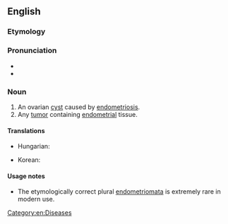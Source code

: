 ==English==

===Etymology===
{{suffix|endometrium|oma|lang=en}}

===Pronunciation===
* {{IPA|/ˌendəmitɹiˈəʊmə/|lang=en}}
* {{rhymes|əʊmə|lang=en}}

===Noun===
{{en-noun}}

# An ovarian [[cyst]] caused by [[endometriosis]].
# Any [[tumor]] containing [[endometrial]] tissue.

====Translations====
{{trans-top|ovarian cyst}}
* Hungarian: {{t|hu|endometrióma}}
{{trans-mid}}
* Korean: {{t|ko|자궁내막종|tr=jagungnaemakjong}}
{{trans-bottom}}

====Usage notes====
* The etymologically correct plural [[endometriomata]] is extremely rare in modern use.

[[Category:en:Diseases]]
